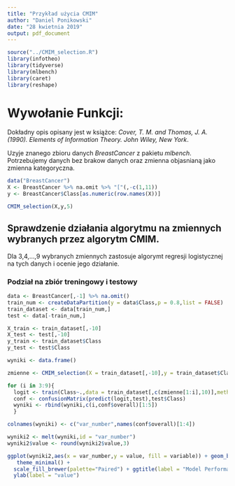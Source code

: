 ```yaml
---
title: "Przykład użycia CMIM"
author: "Daniel Ponikowski"
date: "28 kwietnia 2019"
output: pdf_document
---
```


```r
source("../CMIM_selection.R")
library(infotheo)
library(tidyverse)
library(mlbench)
library(caret)
library(reshape)
```

# Wywołanie Funkcji:

Dokładny opis opisany jest w książce: *Cover, T. M. and Thomas, J. A. (1990). Elements of Information Theory. John Wiley, New York*.

Uzyje znanego zbioru danych *BreastCancer* z pakietu *mlbench*. Potrzebujemy danych bez brakow danych oraz zmienna objasnianą jako zmienna kategoryczna.
```r
data("BreastCancer")
X <- BreastCancer %>% na.omit %>% "["(,-c(1,11))
y <- BreastCancer$Class[as.numeric(row.names(X))]

CMIM_selection(X,y,5)
```


## Sprawdzenie działania algorytmu na zmiennych wybranych przez algorytm CMIM.

Dla 3,4,...,9 wybranych zmiennych zastosuje algorymt regresji logistycznej na tych danych i ocenie jego działanie.

### Podział na zbiór treningowy i testowy
```r
data <- BreastCancer[,-1] %>% na.omit()
train_num <- createDataPartition(y = data$Class,p = 0.8,list = FALSE)
train_dataset <- data[train_num,]
test <- data[-train_num,]
```

```r
X_train <- train_dataset[,-10]
X_test <- test[,-10]
y_train <- train_dataset$Class
y_test <- test$Class

wyniki <- data.frame()

zmienne <- CMIM_selection(X = train_dataset[,-10],y = train_dataset$Class,kmax = 9)$S

for (i in 3:9){
  logit <- train(Class~.,data = train_dataset[,c(zmienne[1:i],10)],method = "glmnet",family = "binomial")      
  conf <- confusionMatrix(predict(logit,test),test$Class)
  wyniki <- rbind(wyniki,c(i,conf$overall)[1:5])
  }

colnames(wyniki) <- c("var_number",names(conf$overall)[1:4])

```

```r
wyniki2 <- melt(wyniki,id = "var_number")
wyniki2$value <- round(wyniki2$value,3)

ggplot(wyniki2,aes(x = var_number,y = value, fill = variable)) + geom_bar(stat = "identity", position=position_dodge()) +
   theme_minimal() +
  scale_fill_brewer(palette="Paired") + ggtitle(label = "Model Performance") + theme(plot.title = element_text(hjust = 0.5)) +
  ylab(label = "value")
```